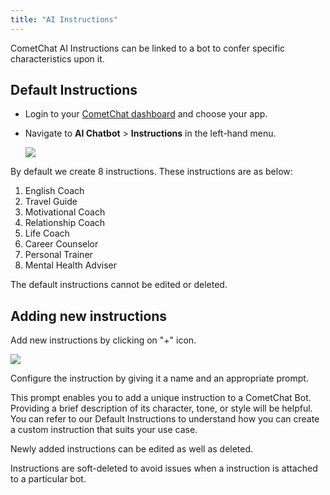 ```yaml
---
title: "AI Instructions"
---
```


CometChat AI Instructions can be linked to a bot to confer specific characteristics upon it.

## Default Instructions

* Login to your [CometChat dashboard](https://app.cometchat.com/login) and choose your app.
* Navigate to **AI Chatbot** > **Instructions** in the left-hand menu.

  <Frame>
    <img src="/images/0f4486a9-cometchat-ai-instructions-7eee4bf85389b1b4e3a47dc27590b8ef.png" />
  </Frame>

By default we create 8 instructions. These instructions are as below:

1. English Coach
2. Travel Guide
3. Motivational Coach
4. Relationship Coach
5. Life Coach
6. Career Counselor
7. Personal Trainer
8. Mental Health Adviser

<Note>

The default instructions cannot be edited or deleted.

</Note>

## Adding new instructions

Add new instructions by clicking on "+" icon.

<Frame>
  <img src="/images/47e8ddea-cometchat-ai-add-instructions-335c185dbc22eba746dcbcb18ca0aa39.png" />
</Frame>

Configure the instruction by giving it a name and an appropriate prompt.

This prompt enables you to add a unique instruction to a CometChat Bot. Providing a brief description of its character, tone, or style will be helpful. You can refer to our Default Instructions to understand how you can create a custom instruction that suits your use case.

Newly added instructions can be edited as well as deleted.

<Note>

Instructions are soft-deleted to avoid issues when a instruction is attached to a particular bot.

</Note>
